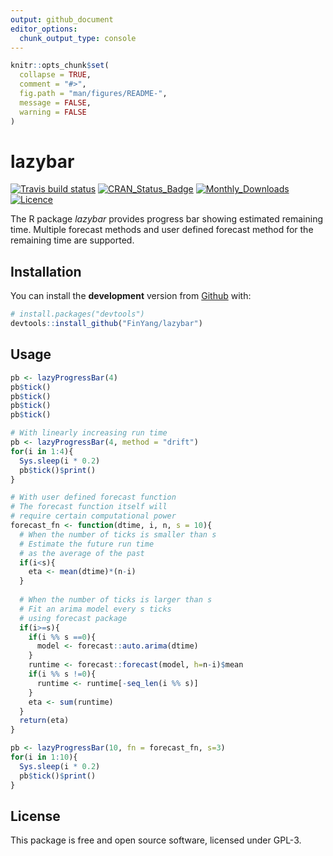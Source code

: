 ```yaml
---
output: github_document
editor_options: 
  chunk_output_type: console
---
```


<!-- README.md is generated from README.Rmd. Please edit that file -->

```r
knitr::opts_chunk$set(
  collapse = TRUE,
  comment = "#>",
  fig.path = "man/figures/README-",
  message = FALSE,
  warning = FALSE
)
```

# lazybar

<!-- badges: start -->
[![Travis build status](https://travis-ci.org/FinYang/lazybar.svg?branch=master)](https://travis-ci.org/FinYang/lazybar)
[![CRAN\_Status\_Badge](http://www.r-pkg.org/badges/version/lazybar)](https://cran.r-project.org/package=lazybar)
[![Monthly\_Downloads](http://cranlogs.r-pkg.org/badges/lazybar)](https://cran.r-project.org/package=lazybar)
[![Licence](https://img.shields.io/badge/licence-GPL--3-blue.svg)](https://www.gnu.org/licenses/gpl-3.0.en.html)
<!-- badges: end -->

The R package *lazybar* provides progress bar showing estimated remaining time. Multiple forecast methods and user defined forecast method for the remaining time are supported.


## Installation

You can install the **development** version from [Github](https://github.com/FinYang/lazybar) with:

```r
# install.packages("devtools")
devtools::install_github("FinYang/lazybar")
```

## Usage

```r
pb <- lazyProgressBar(4)
pb$tick()
pb$tick()
pb$tick()
pb$tick()

# With linearly increasing run time
pb <- lazyProgressBar(4, method = "drift")
for(i in 1:4){
  Sys.sleep(i * 0.2)
  pb$tick()$print()
}

# With user defined forecast function
# The forecast function itself will
# require certain computational power
forecast_fn <- function(dtime, i, n, s = 10){
  # When the number of ticks is smaller than s
  # Estimate the future run time
  # as the average of the past
  if(i<s){
    eta <- mean(dtime)*(n-i)
  }
  
  # When the number of ticks is larger than s
  # Fit an arima model every s ticks
  # using forecast package
  if(i>=s){
    if(i %% s ==0){
      model <- forecast::auto.arima(dtime)
    }
    runtime <- forecast::forecast(model, h=n-i)$mean
    if(i %% s !=0){
      runtime <- runtime[-seq_len(i %% s)]
    }
    eta <- sum(runtime)
  }
  return(eta)
}

pb <- lazyProgressBar(10, fn = forecast_fn, s=3)
for(i in 1:10){
  Sys.sleep(i * 0.2)
  pb$tick()$print()
}
```

## License

This package is free and open source software, licensed under GPL-3.
